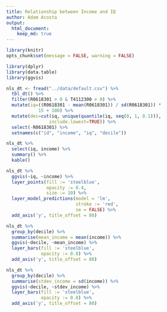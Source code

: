 ```yaml
---
title: Relationship between Income and IQ
author: Adam Acosta
output: 
  html_document:
    keep_md: true
---
```


```r
library(knitr)
opts_chunk$set(message = FALSE, warning = FALSE)
```

```r
library(dplyr)
library(data.table)
library(ggvis)

nls_dt <- fread("../data/default.csv") %>%
  tbl_dt() %>%
  filter(R0618301 > 0 & T4112300 > 0) %>%
  mutate(iq=((R0618301 - mean(R0618301)) / sd(R0618301)) * 
            15 + 100) %>%
  mutate(dec=cut(iq, unique(quantile(iq, seq(0, 1, 0.1))),
                include.lowest=TRUE)) %>%
  select(-R0618301) %>%
  setnames(c("id", "income", "iq", "decile"))

nls_dt %>%
  select(iq, income) %>%
  summary() %>%
  kable()
```

```r
nls_dt %>%
  ggvis(~iq, ~income) %>%
  layer_points(fill := 'steelblue', 
               opacity := 0.4, 
               size := 10) %>%
  layer_model_predictions(model = 'lm', 
                          stroke := 'red', 
                          se = FALSE) %>%
  add_axis('y', title_offset = 80)
```

```r
nls_dt %>% 
  group_by(decile) %>%
  summarise(mean_income = mean(income)) %>%
  ggvis(~decile, ~mean_income) %>%
  layer_bars(fill := 'steelblue', 
             opacity := 0.8) %>%
  add_axis('y', title_offset = 80)
```

```r
nls_dt %>%
  group_by(decile) %>%
  summarise(stdev_income = sd(income)) %>%
  ggvis(~decile, ~stdev_income) %>%
  layer_bars(fill := 'steelblue', 
             opacity := 0.8) %>%
  add_axis('y', title_offset = 80)
```